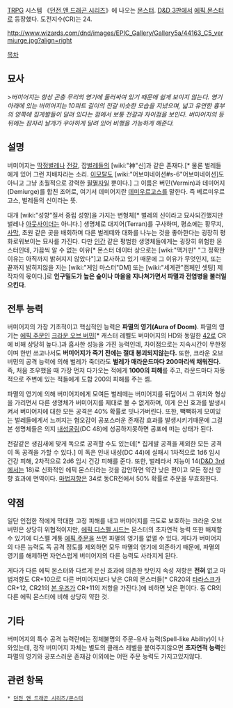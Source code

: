 {{{+1 Vermiurge}}}

[[TRPG]] 시스템 《[[던전 앤 드래곤 시리즈]]》에 나오는 [[몬스터]]. [[D&D 3판]]에서 [[에픽 몬스터]]로 등장했다. 도전지수(CR)는 24.

http://www.wizards.com/dnd/images/EPIC_Gallery/Gallery5a/44163_C5_vermiurge.jpg?align=right

[[목차]]

== 묘사 ==
>''버미어지는 항상 곤충 무리의 영기에 둘러싸여 있기 때문에 쉽게 보이지 않는다. 영기 아래에 있는 버미어지는 10피트 길이의 전갈 비슷한 모습을 지녔으며, 넓고 유연한 흉부의 양쪽에 집게발들이 달려 있다는 점에서 보통 전갈과 차이점을 보인다. 버미어지의 등뒤에는 잠자리 날개가 우아하게 달려 있어 비행을 가능하게 해준다.''

== 설명 ==
버미어지는 [[딱정벌레]]나 [[전갈]], 잡[[벌레]]들의 [wiki:"神"신]과 같은 존재다.[* 물론 벌레들에게 있어 그런 지배자라는 소리. [[이모탈]]도 [wiki:"어보미네이션#s-6"어보미네이션]도 아니고 그냥 초월적으로 강력한 [[필멸자]]일 뿐이다.] 그 이름은 버민(Vermin)과 데미어지(Demiurge)를 합친 조어로, 여기서 데미어지란 [[데미우르고스]]를 말한다. 즉 베르미우르고스, 벌레들의 신이라는 뜻.

대개 [wiki:"성향"질서 중립 성향]을 가지는 변형체[* 벌레의 신이라고 묘사되긴했지만 벌레나 [[아웃사이더]]는 아니다.] 생명체로 대지어(Terran)를 구사하며, 평소에는 황무지, [[사막]], 초원 같은 곳을 배회하며 다른 벌레떼와 대화를 나누는 것을 좋아한다는 굉장히 평화로워보이는 묘사를 가진다. 다만 [[인간]] 같은 평범한 생명체들에게는 굉장히 위험한 몬스터인데, 가끔씩 알 수 없는 이유[* 몬스터 데이터 상으로는 [wiki:"맥거핀" "그 정확한 이유는 아직까지 밝혀지지 않았다"]고 묘사하고 있기 때문에 그 이유가 무엇인지, 또는 끝까지 밝히지않을 지는 [wiki:"게임 마스터"DM] 또는 [wiki:"세계관"캠페인 셋팅] 제작자의 몫이다.]로 '''인구밀도가 높은 숲이나 마을을 지나쳐가면서 파멸과 전염병을 불러일으킨다'''.

== 전투 능력 ==
버미어지의 가장 기초적이고 핵심적인 능력은 '''파멸의 영기(Aura of Doom)'''. 파멸의 영기는 [[에픽 주문]]인 [[크라운 오브 버민]][* 캐스터 레벨도 버미어지의 HD와 동일한 [[42]]로 CR에 비해 상당히 높다.]과 흡사한 성능을 가진 능력인데, 차이점으로는 지속시간이 무한정이며 한번 쓰고나서도 '''버미어지가 죽기 전에는 절대 붕괴되지않는다.''' 또한, 크라운 오브 버민의 공격 능력에 의해 벌레가 죽더라도 '''벌레가 매라운드마다 200마리씩 채워진다.''' 즉, 처음 조우했을 때 가장 먼저 다가오는 적에게 '''1000의 피해'''를 주고, 라운드마다 자동적으로 주변에 있는 적들에게 도합 200의 피해를 주는 셈.

파멸의 영기에 의해 버미어지에게 모여든 벌레떼는 버미어지를 뒤덮어서 그 위치와 형상을 가리면서 다른 생명체가 버미어지를 제대로 볼 수 없게하며, 이게 은신 효과를 발생시켜서 버미어지에 대한 모든 공격은 40% 확률로 빗나가버린다. 또한, 빽빽하게 모여있는 벌레들에게서 느껴지는 혐오감이 공포스러운 존재감 효과를 발생시키기때문에 그걸 본 생명체들은 의지 [[내성굴림]](DC 48)에 성공하지못하면 공포에 떠는 상태가 된다.

전갈같은 생김새에 맞게 독으로 공격할 수도 있는데[* 집게발 공격을 제외한 모든 공격이 독 공격을 가할 수 있다.] 이 독은 인내 내성(DC 44)에 실패시 1차적으로 1d6 임시 건강 피해, 2차적으로 2d6 임시 건강 피해를 준다. 또한, 벌레라서 지능이 14([[D&D 3rd]]에서는 18)로 신화적인 에픽 몬스터라는 것을 감안하면 약간 낮은 편이고 모든 정신 영향 효과에 면역이다. [[마법저항]]은 34로 동CR전에서 50% 확률로 주문을 무효화한다.

== 약점 ==
일단 인접한 적에게 막대한 고정 피해를 내고 버미어지를 극도로 보호하는 크라운 오브 버민은 상당히 위협적이지만, [[궁극 디스펠|에픽 디스펠 시드]]는 몬스터의 초자연적 능력 또한 해제할 수 있기에 디스펠 계통 [[에픽 주문]]을 쓰면 파멸의 영기를 없앨 수 있다. 게다가 버미어지의 다른 능력도 독 공격 정도를 제외하면 모두 파멸의 영기에 의존하기 때문에, 파멸의 영기를 해제하면 자연스럽게 버미어지의 다른 능력도 사라지게 된다.

게다가 다른 에픽 몬스터와 다르게 은신 효과에 의존한 탓인지 속성 저항은 '''전혀''' 없고 마법저항도 CR+10으로 다른 버미어지보다 낮은 CR의 몬스터들[* CR20의 [[타라스크]]가 CR+12, CR21의 [[본 우즈]]가 CR+11의 저항을 가진다.]에 비하면 낮은 편이다. 동 CR의 다른 에픽 몬스터에 비해 상당히 약한 것.

== 기타 ==
버미어지의 특수 공격 능력란에는 정체불명의 주문-유사 능력(Spell-like Ability)이 나와있는데, 정작 버미어지 자체는 별도의 클래스 레벨을 붙여주지않으면 '''초자연적 능력'''인 파멸의 영기와 공포스러운 존재감 이외에는 어떤 주문 능력도 가지고있지않다.

== 관련 항목 ==
 * [[던전 앤 드래곤 시리즈/몬스터]]
